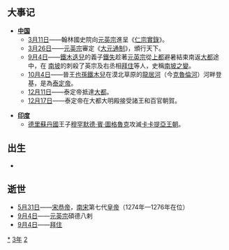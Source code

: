 {{yearTOC|1323|元'''[[至治_(元英宗)|至治]]三年'''；越南'''[[大慶_(陳明宗)|大慶]]十年'''；日本'''[[元亨_(日本)|元亨]]三年'''}}
== 大事记 ==
* '''[[中国|中国]]'''
**[[3月11日|3月11日]]——翰林國史院向[[元英宗|元英宗]]進呈《[[仁宗實錄|仁宗實錄]]》。
**[[3月26日|3月26日]]——[[元英宗|元英宗]]審定《[[大元通制|大元通制]]》，頒行天下。
**[[9月4日|9月4日]]——[[鐵木迭兒|鐵木迭兒]]的義子[[鐵失|鐵失]]趁著[[元英宗|元英宗]]從[[元上都|上都]]避暑結束南返[[大都|大都]]途中，在 [[南坡|南坡]]的刺殺了英宗及右丞相[[拜住_(元英宗)|拜住]]等人，史稱[[南坡之變|南坡之變]]。
**[[10月4日|10月4日]]——晉王[[也孫鐵木兒|也孫鐵木兒]]在漠北草原的[[龍居河|龍居河]]（今[[克魯倫河|克魯倫河]]）河畔登基，是為[[元泰定帝|泰定帝]]。
**[[12月11日|12月11日]]——泰定帝抵達[[大都|大都]]。
**[[12月17日|12月17日]]——泰定帝在大都大明殿接受諸王和百官朝賀。

* '''[[印度|印度]]'''
**[[德里蘇丹國|德里蘇丹國]]王子[[穆罕默德·賓·圖格魯克|穆罕默德·賓·圖格魯克]]攻滅[[卡卡提亞王朝|卡卡提亞王朝]]。

== 出生 ==
*

== 逝世 ==
{{Wikisource year mention}}
* [[5月31日|5月31日]]——[[宋恭帝|宋恭帝]]，[[南宋|南宋]]第七代[[皇帝|皇帝]]（1274年—1276年在位）
* [[9月4日|9月4日]]——[[元英宗|元英宗]]碩德八剌
* [[9月4日|9月4日]]——[[拜住_(元英宗)|拜住]]

[[Category:1323年|*]]
[[Category:1320年代|3年]]
[[Category:14世纪各年|2]]